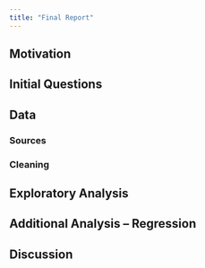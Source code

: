 ```yaml
---
title: "Final Report"
---
```


## Motivation



## Initial Questions



## Data

### Sources



### Cleaning



## Exploratory Analysis



## Additional Analysis -- Regression



## Discussion


